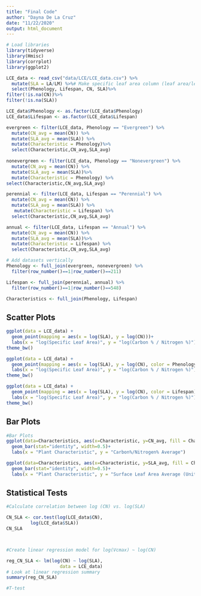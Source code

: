 ```yaml
---
title: "Final Code"
author: "Dayna De La Cruz"
date: "11/22/2020"
output: html_document
---
```

```r
# Load libraries
library(tidyverse)
library(Hmisc)
library(corrplot)
library(ggplot2)
```


```r
LCE_data <- read_csv("data/LCE/LCE_data.csv") %>%
  mutate(SLA = LA/LM) %>%# Make specific leaf area column (leaf area/leaf mass)
  select(Phenology, Lifespan, CN, SLA)%>%
filter(!is.na(CN))%>%
filter(!is.na(SLA))

LCE_data$Phenology <- as.factor(LCE_data$Phenology)
LCE_data$Lifespan <- as.factor(LCE_data$Lifespan)

evergreen <- filter(LCE_data, Phenology == "Evergreen") %>%
  mutate(CN_avg = mean(CN)) %>%
  mutate(SLA_avg = mean(SLA)) %>%
  mutate(Characteristic = Phenology)%>%
  select(Characteristic,CN_avg,SLA_avg) 
  
nonevergreen <- filter(LCE_data, Phenology == "Nonevergreen") %>%
  mutate(CN_avg = mean(CN)) %>%
  mutate(SLA_avg = mean(SLA))%>%
  mutate(Characteristic = Phenology) %>%
select(Characteristic,CN_avg,SLA_avg)

perennial <- filter(LCE_data, Lifespan == "Perennial") %>%
  mutate(CN_avg = mean(CN)) %>%
  mutate(SLA_avg = mean(SLA)) %>%
   mutate(Characteristic = Lifespan) %>%
  select(Characteristic,CN_avg,SLA_avg)

annual <- filter(LCE_data, Lifespan == "Annual") %>%
  mutate(CN_avg = mean(CN)) %>%
  mutate(SLA_avg = mean(SLA))%>%
  mutate(Characteristic = Lifespan) %>%
  select(Characteristic,CN_avg,SLA_avg)

# Add datasets vertically
Phenology <- full_join(evergreen, nonevergreen) %>%
  filter(row_number()==1|row_number()==211)

Lifespan <- full_join(perennial, annual) %>%
  filter(row_number()==1|row_number()==548)

Characteristics <- full_join(Phenology, Lifespan)


```

## Scatter Plots
```r

ggplot(data = LCE_data) +
  geom_point(mapping = aes(x = log(SLA), y = log(CN)))+
  labs(x = "log(Specific Leaf Area)", y = "log(Carbon % / Nitrogen %)")
theme_bw()

ggplot(data = LCE_data) +
  geom_point(mapping = aes(x = log(SLA), y = log(CN), color = Phenology))+
  labs(x = "log(Specific Leaf Area)", y = "log(Carbon % / Nitrogen %)")
theme_bw()

ggplot(data = LCE_data) +
  geom_point(mapping = aes(x = log(SLA), y = log(CN), color = Lifespan))+
  labs(x = "log(Specific Leaf Area)", y = "log(Carbon % / Nitrogen %)")
theme_bw()

```

## Bar Plots

```r
#Bar Plots
ggplot(data=Characteristics, aes(x=Characteristic, y=CN_avg, fill = Characteristic)) +
  geom_bar(stat="identity", width=0.5)+
  labs(x = "Plant Characteristic", y = "Carbon%/Nitrogen% Average")

ggplot(data=Characteristics, aes(x=Characteristic, y=SLA_avg, fill = Characteristic)) +
  geom_bar(stat="identity", width=0.5)+
  labs(x = "Plant Characteristic", y = "Surface Leaf Area Average (Units?)")
```

## Statistical Tests

```r

#Calculate correlation between log (CN) vs. log(SLA) 

CN_SLA <- cor.test(log(LCE_data$CN), 
         log(LCE_data$SLA))
CN_SLA




```


```r
#Create linear regression model for log(Vcmax) ~ log(CN) 

reg_CN_SLA <- lm(log(CN) ~ log(SLA), 
                    data = LCE_data)
# Look at linear regression summary
summary(reg_CN_SLA)


```

```r
#T-test


```

